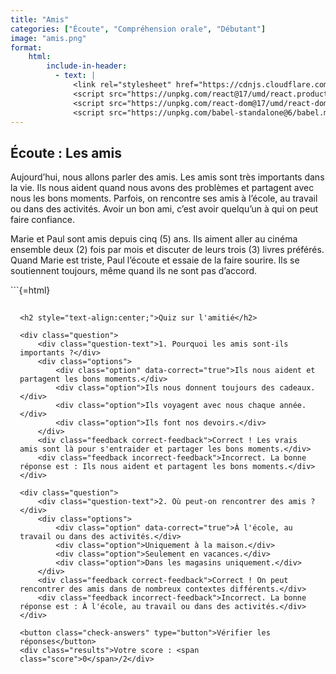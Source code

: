 ```yaml
---
title: "Amis"
categories: ["Écoute", "Compréhension orale", "Débutant"]
image: "amis.png"
format:
    html:
        include-in-header:
          - text: |
              <link rel="stylesheet" href="https://cdnjs.cloudflare.com/ajax/libs/font-awesome/6.0.0/css/all.min.css">
              <script src="https://unpkg.com/react@17/umd/react.production.min.js"></script>
              <script src="https://unpkg.com/react-dom@17/umd/react-dom.production.min.js"></script>
              <script src="https://unpkg.com/babel-standalone@6/babel.min.js"></script>
---
```


## Écoute : Les amis

Aujourd'hui, nous allons parler des amis. Les amis sont très importants dans la vie. Ils nous aident quand nous avons des problèmes et partagent avec nous les bons moments. Parfois, on rencontre ses amis à l'école, au travail ou dans des activités. Avoir un bon ami, c'est avoir quelqu'un à qui on peut faire confiance.

Marie et Paul sont amis depuis cinq (5) ans. Ils aiment aller au cinéma ensemble deux (2) fois par mois et discuter de leurs trois (3) livres préférés. Quand Marie est triste, Paul l'écoute et essaie de la faire sourire. Ils se soutiennent toujours, même quand ils ne sont pas d'accord.


```{=html}
<style>
  .quiz-container { max-width: 100%; padding: 15px; font-family: sans-serif; }
  .question { background: white; border-radius: 8px; padding: 15px; margin-bottom: 15px; box-shadow: 0 1px 3px rgba(0,0,0,0.1); }
  .question-text { font-weight: bold; margin-bottom: 10px; color: #333; }
  .options { display: grid; grid-template-columns: 1fr 1fr; gap: 8px; }
  @media (max-width: 768px) { .options { grid-template-columns: 1fr; } }
  .option { padding: 10px; border: 1px solid #ddd; border-radius: 5px; cursor: pointer; }
  .option:hover { background: #f0f7ff; border-color: #3498db; }
  .option.selected { background: #d4edff; border-color: #3498db; }
  .option.correct { background: #e6ffed; border-color: #2ecc71; }
  .option.incorrect { background: #ffebee; border-color: #e74c3c; opacity: 0.7; }
  .feedback { margin-top: 10px; padding: 8px; border-radius: 4px; display: none; }
  .correct-feedback { background: #e6ffed; color: #155724; }
  .incorrect-feedback { background: #ffebee; color: #721c24; }
  .check-answers { display: block; margin: 20px auto; padding: 10px 20px; background: #3498db; color: white; border: none; border-radius: 5px; cursor: pointer; }
  .results { text-align: center; margin-top: 15px; font-weight: bold; display: none; }
  .score { font-size: 1.2em; color: #2c3e50; }
</style>

<div class="quiz-container">
    <h2 style="text-align:center;">Quiz sur l'amitié</h2>
    
    <div class="question">
        <div class="question-text">1. Pourquoi les amis sont-ils importants ?</div>
        <div class="options">
            <div class="option" data-correct="true">Ils nous aident et partagent les bons moments.</div>
            <div class="option">Ils nous donnent toujours des cadeaux.</div>
            <div class="option">Ils voyagent avec nous chaque année.</div>
            <div class="option">Ils font nos devoirs.</div>
        </div>
        <div class="feedback correct-feedback">Correct ! Les vrais amis sont là pour s'entraider et partager les bons moments.</div>
        <div class="feedback incorrect-feedback">Incorrect. La bonne réponse est : Ils nous aident et partagent les bons moments.</div>
    </div>

    <div class="question">
        <div class="question-text">2. Où peut-on rencontrer des amis ?</div>
        <div class="options">
            <div class="option" data-correct="true">À l'école, au travail ou dans des activités.</div>
            <div class="option">Uniquement à la maison.</div>
            <div class="option">Seulement en vacances.</div>
            <div class="option">Dans les magasins uniquement.</div>
        </div>
        <div class="feedback correct-feedback">Correct ! On peut rencontrer des amis dans de nombreux contextes différents.</div>
        <div class="feedback incorrect-feedback">Incorrect. La bonne réponse est : À l'école, au travail ou dans des activités.</div>
    </div>

    <button class="check-answers" type="button">Vérifier les réponses</button>
    <div class="results">Votre score : <span class="score">0</span>/2</div>
</div>

<script>
document.addEventListener('DOMContentLoaded', () => {
  document.querySelectorAll('.option').forEach(opt => opt.addEventListener('click', function() {
    this.parentElement.querySelectorAll('.option').forEach(o => o.classList.remove('selected'));
    this.classList.add('selected');
  }));
  
  document.querySelector('.check-answers').addEventListener('click', () => {
    let score = 0;
    document.querySelectorAll('.question').forEach(q => {
      const selected = q.querySelector('.option.selected');
      const correct = q.querySelector('[data-correct="true"]');
      const correctFeedback = q.querySelector('.correct-feedback');
      const incorrectFeedback = q.querySelector('.incorrect-feedback');
      
      if (selected === correct) {
        score++;
        selected.classList.add('correct');
        correctFeedback.style.display = 'block';
      } else {
        if (selected) selected.classList.add('incorrect');
        correct.classList.add('correct');
        incorrectFeedback.style.display = 'block';
      }
      q.querySelectorAll('.option').forEach(o => o.style.cursor = 'default');
    });
    document.querySelector('.results').style.display = 'block';
    document.querySelector('.score').textContent = score;
  });
});

</script>
